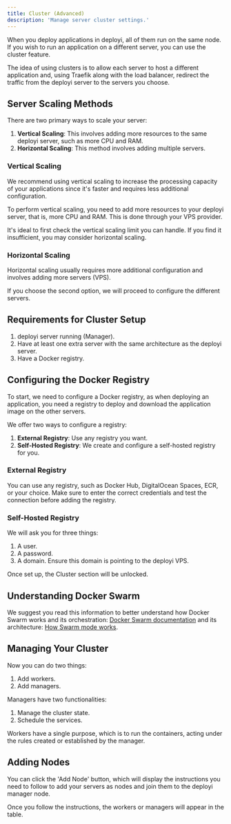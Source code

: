 ```yaml
---
title: Cluster (Advanced)
description: 'Manage server cluster settings.'
---
```


When you deploy applications in deployi, all of them run on the same node. If you wish to run an application on a different server, you can use the cluster feature.

The idea of using clusters is to allow each server to host a different application and, using Traefik along with the load balancer, redirect the traffic from the deployi server to the servers you choose.

## Server Scaling Methods

There are two primary ways to scale your server:

1. **Vertical Scaling**: This involves adding more resources to the same deployi server, such as more CPU and RAM.
2. **Horizontal Scaling**: This method involves adding multiple servers.

### Vertical Scaling

We recommend using vertical scaling to increase the processing capacity of your applications since it's faster and requires less additional configuration.

To perform vertical scaling, you need to add more resources to your deployi server, that is, more CPU and RAM. This is done through your VPS provider.

It's ideal to first check the vertical scaling limit you can handle. If you find it insufficient, you may consider horizontal scaling.

### Horizontal Scaling

Horizontal scaling usually requires more additional configuration and involves adding more servers (VPS).

If you choose the second option, we will proceed to configure the different servers.

## Requirements for Cluster Setup

1. deployi server running (Manager).
2. Have at least one extra server with the same architecture as the deployi server.
3. Have a Docker registry.

## Configuring the Docker Registry

To start, we need to configure a Docker registry, as when deploying an application, you need a registry to deploy and download the application image on the other servers.

We offer two ways to configure a registry:

1. **External Registry**: Use any registry you want.
2. **Self-Hosted Registry**: We create and configure a self-hosted registry for you.

### External Registry

You can use any registry, such as Docker Hub, DigitalOcean Spaces, ECR, or your choice. Make sure to enter the correct credentials and test the connection before adding the registry.

### Self-Hosted Registry

We will ask you for three things:

1. A user.
2. A password.
3. A domain. Ensure this domain is pointing to the deployi VPS.

Once set up, the Cluster section will be unlocked.

## Understanding Docker Swarm

We suggest you read this information to better understand how Docker Swarm works and its orchestration: [Docker Swarm documentation](https://docs.docker.com/engine/swarm/) and its architecture: [How Swarm mode works](https://docs.docker.com/engine/swarm/how-swarm-mode-works/nodes/).

## Managing Your Cluster

Now you can do two things:

1. Add workers.
2. Add managers.

Managers have two functionalities:

1. Manage the cluster state.
2. Schedule the services.

Workers have a single purpose, which is to run the containers, acting under the rules created or established by the manager.

## Adding Nodes

You can click the 'Add Node' button, which will display the instructions you need to follow to add your servers as nodes and join them to the deployi manager node.

<ImageZoom src="/assets/add-node.png" width={800} height={630} className="rounded-lg"/>

Once you follow the instructions, the workers or managers will appear in the table.

<ImageZoom src="/assets/nodes.png" width={800} height={630} className="rounded-lg"/>
